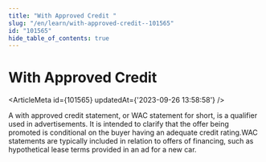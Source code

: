 ```yaml
---
title: "With Approved Credit "
slug: "/en/learn/with-approved-credit--101565"
id: "101565"
hide_table_of_contents: true
---
```



# With Approved Credit 

<ArticleMeta id={101565} updatedAt={'2023-09-26 13:58:58'} />
<div className='border-solid border-b border-t-0 my-4 border-[var(--ifm-color-gray-300)]' />

A with approved credit statement, or WAC statement for short, is a qualifier used in advertisements. It is intended to clarify that the offer being promoted is conditional on the buyer having an adequate credit rating.WAC statements are typically included in relation to offers of financing, such as hypothetical lease terms provided in an ad for a new car.
